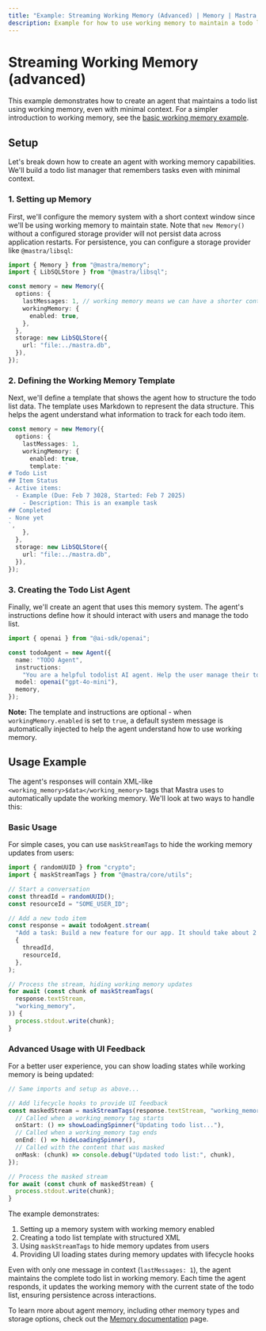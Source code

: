 ```yaml
---
title: "Example: Streaming Working Memory (Advanced) | Memory | Mastra Docs"
description: Example for how to use working memory to maintain a todo list across conversations with UI feedback.
---
```


# Streaming Working Memory (advanced)

This example demonstrates how to create an agent that maintains a todo list using working memory, even with minimal context. For a simpler introduction to working memory, see the [basic working memory example](/examples/memory/streaming-working-memory).

## Setup

Let's break down how to create an agent with working memory capabilities. We'll build a todo list manager that remembers tasks even with minimal context.

### 1. Setting up Memory

First, we'll configure the memory system with a short context window since we'll be using working memory to maintain state. Note that `new Memory()` without a configured storage provider will not persist data across application restarts. For persistence, you can configure a storage provider like `@mastra/libsql`:

```typescript
import { Memory } from "@mastra/memory";
import { LibSQLStore } from "@mastra/libsql";

const memory = new Memory({
  options: {
    lastMessages: 1, // working memory means we can have a shorter context window and still maintain conversational coherence
    workingMemory: {
      enabled: true,
    },
  },
  storage: new LibSQLStore({
    url: "file:../mastra.db",
  }),
});
```

### 2. Defining the Working Memory Template

Next, we'll define a template that shows the agent how to structure the todo list data. The template uses Markdown to represent the data structure. This helps the agent understand what information to track for each todo item.

```typescript
const memory = new Memory({
  options: {
    lastMessages: 1,
    workingMemory: {
      enabled: true,
      template: `
# Todo List
## Item Status
- Active items:
  - Example (Due: Feb 7 3028, Started: Feb 7 2025)
    - Description: This is an example task
## Completed
- None yet
`,
    },
  },
  storage: new LibSQLStore({
    url: "file:../mastra.db",
  }),
});
```

### 3. Creating the Todo List Agent

Finally, we'll create an agent that uses this memory system. The agent's instructions define how it should interact with users and manage the todo list.

```typescript
import { openai } from "@ai-sdk/openai";

const todoAgent = new Agent({
  name: "TODO Agent",
  instructions:
    "You are a helpful todolist AI agent. Help the user manage their todolist. If there is no list yet ask them what to add! If there is a list always print it out when the chat starts. For each item add emojis, dates, titles (with an index number starting at 1), descriptions, and statuses. For each piece of info add an emoji to the left of it. Also support subtask lists with bullet points inside a box. Help the user timebox each task by asking them how long it will take.",
  model: openai("gpt-4o-mini"),
  memory,
});
```

**Note:** The template and instructions are optional - when `workingMemory.enabled` is set to `true`, a default system message is automatically injected to help the agent understand how to use working memory.

## Usage Example

The agent's responses will contain XML-like `<working_memory>$data</working_memory>` tags that Mastra uses to automatically update the working memory. We'll look at two ways to handle this:

### Basic Usage

For simple cases, you can use `maskStreamTags` to hide the working memory updates from users:

```typescript
import { randomUUID } from "crypto";
import { maskStreamTags } from "@mastra/core/utils";

// Start a conversation
const threadId = randomUUID();
const resourceId = "SOME_USER_ID";

// Add a new todo item
const response = await todoAgent.stream(
  "Add a task: Build a new feature for our app. It should take about 2 hours and needs to be done by next Friday.",
  {
    threadId,
    resourceId,
  },
);

// Process the stream, hiding working memory updates
for await (const chunk of maskStreamTags(
  response.textStream,
  "working_memory",
)) {
  process.stdout.write(chunk);
}
```

### Advanced Usage with UI Feedback

For a better user experience, you can show loading states while working memory is being updated:

```typescript
// Same imports and setup as above...

// Add lifecycle hooks to provide UI feedback
const maskedStream = maskStreamTags(response.textStream, "working_memory", {
  // Called when a working_memory tag starts
  onStart: () => showLoadingSpinner("Updating todo list..."),
  // Called when a working_memory tag ends
  onEnd: () => hideLoadingSpinner(),
  // Called with the content that was masked
  onMask: (chunk) => console.debug("Updated todo list:", chunk),
});

// Process the masked stream
for await (const chunk of maskedStream) {
  process.stdout.write(chunk);
}
```

The example demonstrates:

1. Setting up a memory system with working memory enabled
2. Creating a todo list template with structured XML
3. Using `maskStreamTags` to hide memory updates from users
4. Providing UI loading states during memory updates with lifecycle hooks

Even with only one message in context (`lastMessages: 1`), the agent maintains the complete todo list in working memory. Each time the agent responds, it updates the working memory with the current state of the todo list, ensuring persistence across interactions.

To learn more about agent memory, including other memory types and storage options, check out the [Memory documentation](/docs/agents/agent-memory) page.
